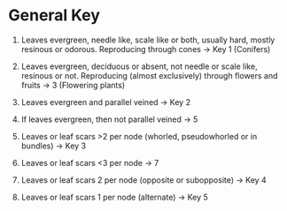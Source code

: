 # General Key {-}

1. Leaves evergreen, needle like, scale like or both, usually hard, mostly resinous or odorous. Reproducing through cones -> Key 1 (Conifers)
2. Leaves evergreen, deciduous or absent, not needle or scale like, resinous or not. Reproducing (almost exclusively) through flowers and fruits -> 3 (Flowering plants) 

3. Leaves evergreen and parallel veined -> Key 2
4. If leaves evergreen, then not parallel veined -> 5

5. Leaves or leaf scars >2 per node (whorled, pseudowhorled or in bundles) -> Key 3
6. Leaves or leaf scars <3 per node -> 7

7. Leaves or leaf scars 2 per node (opposite or subopposite) -> Key 4
8. Leaves or leaf scars 1 per node (alternate) -> Key 5


